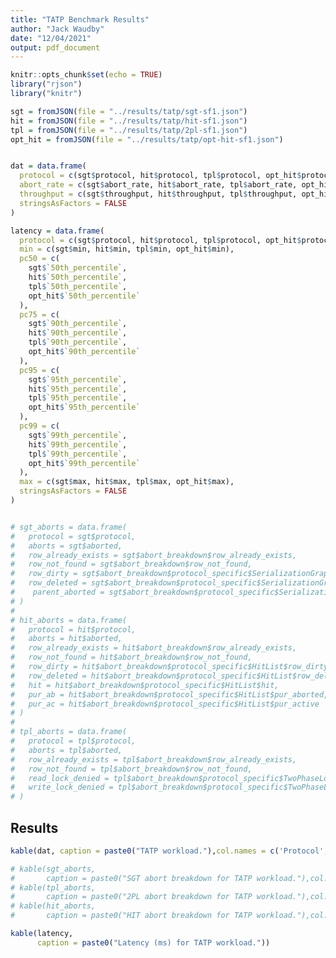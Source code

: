 ```yaml
---
title: "TATP Benchmark Results"
author: "Jack Waudby"
date: "12/04/2021"
output: pdf_document
---
```


```r
knitr::opts_chunk$set(echo = TRUE)
library("rjson")
library("knitr")
```

```r
sgt = fromJSON(file = "../results/tatp/sgt-sf1.json")
hit = fromJSON(file = "../results/tatp/hit-sf1.json")
tpl = fromJSON(file = "../results/tatp/2pl-sf1.json")
opt_hit = fromJSON(file = "../results/tatp/opt-hit-sf1.json")


dat = data.frame(
  protocol = c(sgt$protocol, hit$protocol, tpl$protocol, opt_hit$protocol),
  abort_rate = c(sgt$abort_rate, hit$abort_rate, tpl$abort_rate, opt_hit$abort_rate),
  throughput = c(sgt$throughput, hit$throughput, tpl$throughput, opt_hit$throughput),
  stringsAsFactors = FALSE
)

latency = data.frame(
  protocol = c(sgt$protocol, hit$protocol, tpl$protocol, opt_hit$protocol),
  min = c(sgt$min, hit$min, tpl$min, opt_hit$min),
  pc50 = c(
    sgt$`50th_percentile`,
    hit$`50th_percentile`,
    tpl$`50th_percentile`,
    opt_hit$`50th_percentile`
  ),
  pc75 = c(
    sgt$`90th_percentile`,
    hit$`90th_percentile`,
    tpl$`90th_percentile`,
    opt_hit$`90th_percentile`
  ),
  pc95 = c(
    sgt$`95th_percentile`,
    hit$`95th_percentile`,
    tpl$`95th_percentile`,
    opt_hit$`95th_percentile`
  ),
  pc99 = c(
    sgt$`99th_percentile`,
    hit$`99th_percentile`,
    tpl$`99th_percentile`,
    opt_hit$`99th_percentile`
  ),
  max = c(sgt$max, hit$max, tpl$max, opt_hit$max),
  stringsAsFactors = FALSE
)


# sgt_aborts = data.frame(
#   protocol = sgt$protocol,
#   aborts = sgt$aborted, 
#   row_already_exists = sgt$abort_breakdown$row_already_exists,
#   row_not_found = sgt$abort_breakdown$row_not_found,
#   row_dirty = sgt$abort_breakdown$protocol_specific$SerializationGraph$row_dirty,
#   row_deleted = sgt$abort_breakdown$protocol_specific$SerializationGraph$row_deleted,
#    parent_aborted = sgt$abort_breakdown$protocol_specific$SerializationGraph$parent_aborted
# )
# 
# hit_aborts = data.frame(
#   protocol = hit$protocol,
#   aborts = hit$aborted,
#   row_already_exists = hit$abort_breakdown$row_already_exists,
#   row_not_found = hit$abort_breakdown$row_not_found,
#   row_dirty = hit$abort_breakdown$protocol_specific$HitList$row_dirty,
#   row_deleted = hit$abort_breakdown$protocol_specific$HitList$row_deleted,
#   hit = hit$abort_breakdown$protocol_specific$HitList$hit,
#   pur_ab = hit$abort_breakdown$protocol_specific$HitList$pur_aborted,
#   pur_ac = hit$abort_breakdown$protocol_specific$HitList$pur_active
# )
# 
# tpl_aborts = data.frame(
#   protocol = tpl$protocol,
#   aborts = tpl$aborted, 
#   row_already_exists = tpl$abort_breakdown$row_already_exists,
#   row_not_found = tpl$abort_breakdown$row_not_found,
#   read_lock_denied = tpl$abort_breakdown$protocol_specific$TwoPhaseLocking$read_lock_denied, 
#   write_lock_denied = tpl$abort_breakdown$protocol_specific$TwoPhaseLocking$write_lock_denied
# )
```


## Results


```r
kable(dat, caption = paste0("TATP workload."),col.names = c('Protocol', 'Abort Rate (%)','Throughput (Txn/s)'))

# kable(sgt_aborts,
#       caption = paste0("SGT abort breakdown for TATP workload."),col.names = c('Protocol', 'Aborts','Row Exists','Row Not Found','Row Dirty','Row Deleted','Parent Aborted'))
# kable(tpl_aborts,
#       caption = paste0("2PL abort breakdown for TATP workload."),col.names = c('Protocol', 'Aborts','Row Exists','Row Not Found','Read Lock Denied','Write Lock Denied'))
# kable(hit_aborts,
#       caption = paste0("HIT abort breakdown for TATP workload."),col.names = c('Protocol', 'Aborts','Row Exists','Row Not Found','Row Dirty','Row Deleted','Hit','Pred Aborted','Pred Active'))

kable(latency,
      caption = paste0("Latency (ms) for TATP workload."))
```
